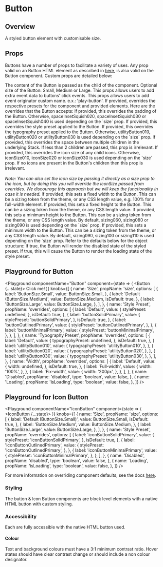 

# Button

## Overview

A styled button element with customisable size.

## Props

Buttons have a number of props to facilitate a variety of uses. Any prop valid on an Button HTML element as described in [here](https://developer.mozilla.org/en-US/docs/Web/HTML/Element/button#Attributes), is also valid on the Button component.
Custom props are detailed below:

<LegacyBlock marginTop="sizing040">
  <Prop name="children" type="string" required>
    The content of the Button is passed as the child of the component.
  </Prop>
  <Prop
    name="size"
    type="ButtonSize"
    enum={ButtonSize}
    default={ButtonSize.Medium}
  >
    Optional size of the Button: Small, Medium or Large.
  </Prop>
  <Prop name="eventContext" type="object">
    This props allows users to add extra event data to buttons' click events.
  </Prop>
  <Prop name="eventOriginator" type="string" default="button">
    This props allows users to add event originator custom name. e.x.:
    'play-button'.
  </Prop>
  <Prop name="overrides" type="object">
    If provided, overrides the respective presets for the component and provided elements.
    Here are the overrides that the Button accepts:
    <Prop name="spaceInset" type="MQ<string>">
      If provided, this overrides the padding of the Button. Otherwise,
      spaceInsetSquish020, spaceInsetSquish030 or spaceInsetSquish040 is used
      depending on the `size` prop.
    </Prop>
    <Prop name="stylePreset" type="MQ<string>">
      If provided, this overrides the style preset applied to the Button.
    </Prop>
    <Prop name="typographyPreset" type="MQ<string>">
      If provided, this overrides the typography preset applied to the Button.
      Otherwise, utilityButton010, utilityButton020 or utilityButton030 is used depending on the
      `size` prop.
    </Prop>
    <Prop name="spaceInline" type="MQ<string>">
      If provided, this overrides the space between multiple children in the
      underlying Stack. If less than 2 children are passed, this prop is irrelevant.
    </Prop>
    <Prop name="iconSize" type="string">
      If provided, this overrides the icon size of any child icons. Otherwise,
      iconSize010, iconSize020 or iconSize030 is used depending on the `size`
      prop. If no icons are present in the Button's children then this prop is
      irrelevant.
      <br />
      <br />
      <i>
        Note: You can also set the icon size by passing it directly as a size
        prop to the icon, but by doing this you will override the iconSize
        passed from overrides. We discourage this approach but we will keep the
        functionality in case it is needed.
      </i>
    </Prop>
    <Prop name="width" type="string">
      If provided, this sets a fixed width to the Button. This can be a sizing
      token from the theme, or any CSS length value, e.g. 100% for a full-width
      element.
    </Prop>
    <Prop name="height" type="string">
      If provided, this sets a fixed height to the Button. This can be a sizing
      token from the theme, or any CSS length value.
    </Prop>
    <Prop name="minHeight" type="string">
      If provided, this sets a minimum height to the Button. This can be a
      sizing token from the theme, or any CSS length value. By default,
      sizing060, sizing080 or sizing090 is used depending on the `size` prop.
    </Prop>
    <Prop name="minWidth" type="string">
      If provided, this sets a minimum width to the Button. This can be a sizing
      token from the theme, or any CSS length value. By default, sizing090,
      sizing100 or sizing110 is used depending on the `size` prop.
    </Prop>
    Refer to the defaults below for the object structure:
    <CodeFromDefaultPresets componentName="button" />
  </Prop>
  <Prop name="disabled" type="boolean" default={false}>
    If true, the Button will render the disabled state of the styled preset.
  </Prop>
  <Prop name="isLoading" type="boolean" default="false">
    If true, this will cause the Button to render the loading state of the style
    preset.
  </Prop>
</LegacyBlock>

## Playground for Button

<Playground
  componentName="Button"
  component={state => (
    <Button {...state}>
      <Email />
      Click me!
    </Button>
  )}
  knobs={[
    {
      name: 'Size',
      propName: 'size',
      options: [
        {
          label: 'ButtonSize.Small',
          value: ButtonSize.Small,
        },
        {
          label: 'Default (ButtonSize.Medium)',
          value: ButtonSize.Medium,
          isDefault: true,
        },
        {
          label: 'ButtonSize.Large',
          value: ButtonSize.Large,
        },
      ],
    },
    {
      name: 'Style Preset',
      propName: 'overrides',
      options: [
        {
          label: 'Default',
          value: {
            stylePreset: undefined,
          },
          isDefault: true,
        },
        {
          label: 'buttonSolidPrimary',
          value: {
            stylePreset: 'buttonSolidPrimary',
          },
          isDefault: true,
        },
        {
          label: 'buttonOutlinedPrimary',
          value: {
            stylePreset: 'buttonOutlinedPrimary',
          },
        },
        {
          label: 'buttonMinimalPrimary',
          value: {
            stylePreset: 'buttonMinimalPrimary',
          },
        },
      ],
    },
    {
      name: 'Typography Preset',
      propName: 'overrides',
      options: [
        {
          label: 'Default',
          value: {
            typographyPreset: undefined,
          },
          isDefault: true,
        },
        {
          label: 'utilityButton010',
          value: {
            typographyPreset: 'utilityButton010',
          },
        },
        {
          label: 'utilityButton020',
          value: {
            typographyPreset: 'utilityButton020',
          },
        },
        {
          label: 'utilityButton030',
          value: {
            typographyPreset: 'utilityButton030',
          },
        },
      ],
    },
    {
      name: 'Width',
      propName: 'overrides',
      options: [
        {
          label: 'Default',
          value: {
            width: undefined,
          },
          isDefault: true,
        },
        {
          label: 'Full-width',
          value: {
            width: '100%',
          },
        },
        {
          label: 'Fix-width',
          value: {
            width: '200px',
          },
        },
      ],
    },
    {
      name: 'Disabled',
      propName: 'disabled',
      type: 'boolean',
      value: false,
    },
    {
      name: 'Loading',
      propName: 'isLoading',
      type: 'boolean',
      value: false,
    },
  ]}
/>

## Playground for Icon Button

<Playground
  componentName="IconButton"
  component={state => (
    <IconButton {...state}>
      <Email />
    </IconButton>
  )}
  knobs={[
    {
      name: 'Size',
      propName: 'size',
      options: [
        {
          label: 'Default (ButtonSize.Small)',
          value: ButtonSize.Small,
          isDefault: true,
        },
        {
          label: 'ButtonSize.Medium',
          value: ButtonSize.Medium,
        },
        {
          label: 'ButtonSize.Large',
          value: ButtonSize.Large,
        },
      ],
    },
    {
      name: 'Style Preset',
      propName: 'overrides',
      options: [
        {
          label: 'iconButtonSolidPrimary',
          value: {
            stylePreset: 'iconButtonSolidPrimary',
          },
          isDefault: true,
        },
        {
          label: 'iconButtonOutlinedPrimary',
          value: {
            stylePreset: 'iconButtonOutlinedPrimary',
          },
        },
        {
          label: 'iconButtonMinimalPrimary',
          value: {
            stylePreset: 'iconButtonMinimalPrimary',
          },
        },
      ],
    },
    {
      name: 'Disabled',
      propName: 'disabled',
      type: 'boolean',
      value: false,
    },
    {
      name: 'Loading',
      propName: 'isLoading',
      type: 'boolean',
      value: false,
    },
  ]}
/>

For more information on overriding component defaults, see the docs [here](/theming/component-defaults).

### Styling

The button & Icon Button components are block level elements with a native HTML button with custom styling.

### Accessibility

Each are fully accessible with the native HTML button used.

#### Colour

Text and background colours must have a 3:1 minimum contrast ratio.
Hover states should have clear contrast change or should include a non colour designator.

